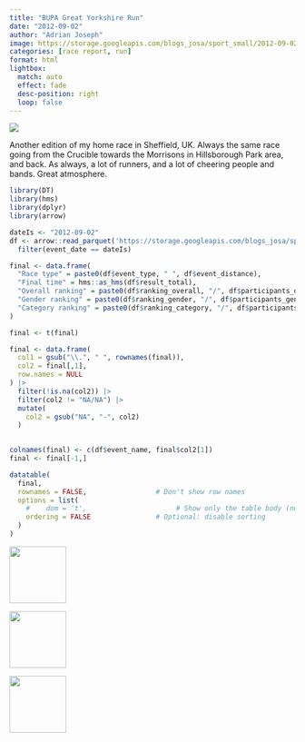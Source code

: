 ```yaml
---
title: "BUPA Great Yorkshire Run"
date: "2012-09-02"
author: "Adrian Joseph"
image: https://storage.googleapis.com/blogs_josa/sport_small/2012-09-02_BUPA_GREAT_YORKSHIRE_RUN/img/00.png
categories: [race report, run]
format: html
lightbox:
  match: auto
  effect: fade
  desc-position: right
  loop: false
---
```


![](https://storage.googleapis.com/blogs_josa/sport_small/2012-09-02_BUPA_GREAT_YORKSHIRE_RUN/img/00.png)

Another edition of my home race in Sheffield, UK. Always the same race going from the Crucible towards the Morrisons in Hillsborough Park area, and back. As always, a lot of runners, and a lot of cheering people and bands. Great atmosphere.


```r
library(DT)
library(hms)
library(dplyr)
library(arrow)

dateIs <- "2012-09-02"
df <- arrow::read_parquet('https://storage.googleapis.com/blogs_josa/sport/parquets/main_dataset.parquet') |>
  filter(event_date == dateIs)

final <- data.frame(
  "Race type" = paste0(df$event_type, " ", df$event_distance),
  "Final time" = hms::as_hms(df$result_total),
  "Overall ranking" = paste0(df$ranking_overall, "/", df$participants_overall),
  "Gender ranking" = paste0(df$ranking_gender, "/", df$participants_gender),
  "Category ranking" = paste0(df$ranking_category, "/", df$participants_category)
)

final <- t(final)

final <- data.frame(
  col1 = gsub("\\.", " ", rownames(final)),
  col2 = final[,1], 
  row.names = NULL
) |>
  filter(!is.na(col2)) |>
  filter(col2 != "NA/NA") |>
  mutate(
    col2 = gsub("NA", "-", col2)
  )
  

colnames(final) <- c(df$event_name, final$col2[1])
final <- final[-1,]

datatable(
  final,
  rownames = FALSE,                 # Don't show row names
  options = list(
    #    dom = 't',                      # Show only the table body (no search, no pagination, no header)
    ordering = FALSE                # Optional: disable sorting
  )
)
```

::: {layout-ncol=4}
![](https://storage.googleapis.com/blogs_josa/sport_small/2012-09-02_BUPA_GREAT_YORKSHIRE_RUN/img/00.png){ width="100" group="hi" }

![](https://storage.googleapis.com/blogs_josa/sport_small/2012-09-02_BUPA_GREAT_YORKSHIRE_RUN/img/01.png){ width="100" group="hi" }

![](https://storage.googleapis.com/blogs_josa/sport_small/2012-09-02_BUPA_GREAT_YORKSHIRE_RUN/img/02.png){ width="100" group="hi" }


:::
